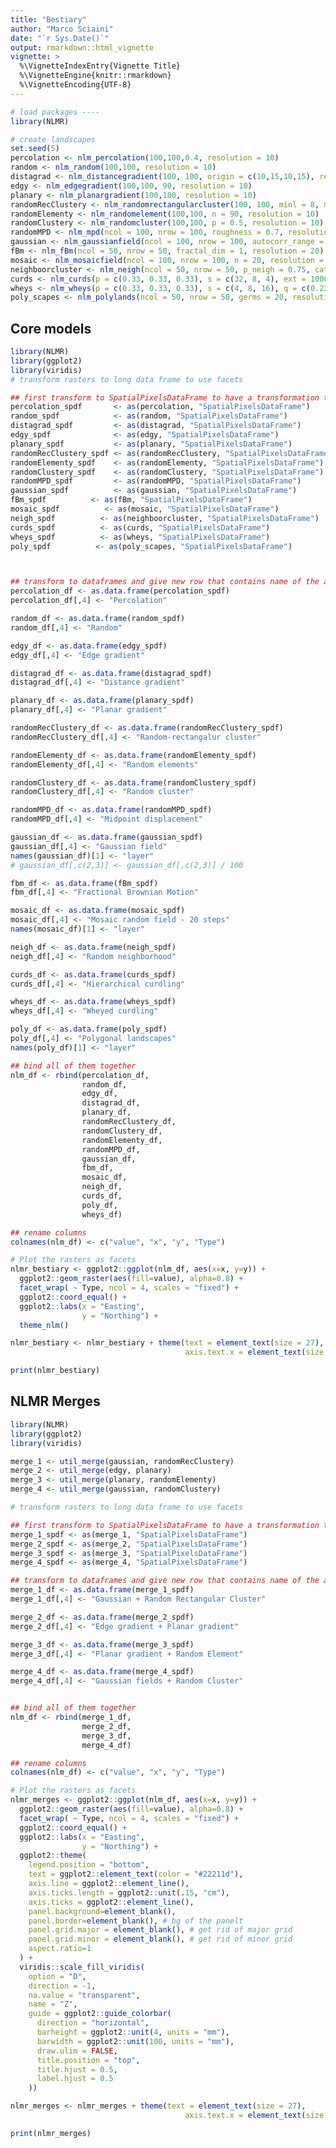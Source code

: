 ```yaml
---
title: "Bestiary"
author: "Marco Sciaini"
date: "`r Sys.Date()`"
output: rmarkdown::html_vignette
vignette: >
  %\VignetteIndexEntry{Vignette Title}
  %\VignetteEngine{knitr::rmarkdown}
  %\VignetteEncoding{UTF-8}
---
```


```r
# load packages ----
library(NLMR)

# create landscapes
set.seed(5)
percolation <- nlm_percolation(100,100,0.4, resolution = 10)
random <- nlm_random(100,100, resolution = 10)
distagrad <- nlm_distancegradient(100, 100, origin = c(10,15,10,15), resolution = 10)
edgy <- nlm_edgegradient(100,100, 90, resolution = 10)
planary <- nlm_planargradient(100,100, resolution = 10)
randomRecClustery <- nlm_randomrectangularcluster(100, 100, minl = 8, maxl = 16, rescale = FALSE, resolution = 10)
randomElementy <- nlm_randomelement(100,100, n = 90, resolution = 10)
randomClustery <- nlm_randomcluster(100,100, p = 0.5, resolution = 10)
randomMPD <- nlm_mpd(ncol = 100, nrow = 100, roughness = 0.7, resolution = 7.874017)
gaussian <- nlm_gaussianfield(ncol = 100, nrow = 100, autocorr_range = 35, resolution = 10)
fBm <- nlm_fBm(ncol = 50, nrow = 50, fractal_dim = 1, resolution = 20)
mosaic <- nlm_mosaicfield(ncol = 100, nrow = 100, n = 20, resolution = 10)
neighboorcluster <- nlm_neigh(ncol = 50, nrow = 50, p_neigh = 0.75, categories = 5, p_empty = 0.01, neighborhood = "Von-Neumann", resolution = 20, proportions =c(0.25, 0.05, 0.1, 0.3, 0.3))
curds <- nlm_curds(p = c(0.33, 0.33, 0.33), s = c(32, 8, 4), ext = 1000)
wheys <- nlm_wheys(p = c(0.33, 0.33, 0.33), s = c(4, 8, 16), q = c(0.22, 0.22, 0.22), ext = 1000)
poly_scapes <- nlm_polylands(ncol = 50, nrow = 50, germs = 20, resolution = 20)
```

## Core models

```r
library(NLMR)
library(ggplot2)
library(viridis)
# transform rasters to long data frame to use facets

## first transform to SpatialPixelsDataFrame to have a transformation to long format
percolation_spdf       <- as(percolation, "SpatialPixelsDataFrame")
random_spdf            <- as(random, "SpatialPixelsDataFrame")
distagrad_spdf         <- as(distagrad, "SpatialPixelsDataFrame")
edgy_spdf              <- as(edgy, "SpatialPixelsDataFrame")
planary_spdf           <- as(planary, "SpatialPixelsDataFrame")
randomRecClustery_spdf <- as(randomRecClustery, "SpatialPixelsDataFrame")
randomElementy_spdf    <- as(randomElementy, "SpatialPixelsDataFrame")
randomClustery_spdf    <- as(randomClustery, "SpatialPixelsDataFrame")
randomMPD_spdf         <- as(randomMPD, "SpatialPixelsDataFrame")
gaussian_spdf          <- as(gaussian, "SpatialPixelsDataFrame")
fBm_spdf          <- as(fBm, "SpatialPixelsDataFrame")
mosaic_spdf          <- as(mosaic, "SpatialPixelsDataFrame")
neigh_spdf          <- as(neighboorcluster, "SpatialPixelsDataFrame")
curds_spdf          <- as(curds, "SpatialPixelsDataFrame")
wheys_spdf          <- as(wheys, "SpatialPixelsDataFrame")
poly_spdf          <- as(poly_scapes, "SpatialPixelsDataFrame")



## transform to dataframes and give new row that contains name of the algorithm that produced the landscape
percolation_df <- as.data.frame(percolation_spdf)
percolation_df[,4] <- "Percolation"

random_df <- as.data.frame(random_spdf)
random_df[,4] <- "Random"

edgy_df <- as.data.frame(edgy_spdf)
edgy_df[,4] <- "Edge gradient"

distagrad_df <- as.data.frame(distagrad_spdf)
distagrad_df[,4] <- "Distance gradient"

planary_df <- as.data.frame(planary_spdf)
planary_df[,4] <- "Planar gradient"

randomRecClustery_df <- as.data.frame(randomRecClustery_spdf)
randomRecClustery_df[,4] <- "Random-rectangalur cluster"

randomElementy_df <- as.data.frame(randomElementy_spdf)
randomElementy_df[,4] <- "Random elements"

randomClustery_df <- as.data.frame(randomClustery_spdf)
randomClustery_df[,4] <- "Random cluster"

randomMPD_df <- as.data.frame(randomMPD_spdf)
randomMPD_df[,4] <- "Midpoint displacement"

gaussian_df <- as.data.frame(gaussian_spdf)
gaussian_df[,4] <- "Gaussian field"
names(gaussian_df)[1] <- "layer"
# gaussian_df[,c(2,3)] <- gaussian_df[,c(2,3)] / 100

fbm_df <- as.data.frame(fBm_spdf)
fbm_df[,4] <- "Fractional Brownian Motion"

mosaic_df <- as.data.frame(mosaic_spdf)
mosaic_df[,4] <- "Mosaic random field - 20 steps"
names(mosaic_df)[1] <- "layer"

neigh_df <- as.data.frame(neigh_spdf)
neigh_df[,4] <- "Random neighborhood"

curds_df <- as.data.frame(curds_spdf)
curds_df[,4] <- "Hierarchical curdling"

wheys_df <- as.data.frame(wheys_spdf)
wheys_df[,4] <- "Wheyed curdling"

poly_df <- as.data.frame(poly_spdf)
poly_df[,4] <- "Polygonal landscapes"
names(poly_df)[1] <- "layer"

## bind all of them together
nlm_df <- rbind(percolation_df,
                random_df,
                edgy_df,
                distagrad_df,
                planary_df,
                randomRecClustery_df,
                randomClustery_df,
                randomElementy_df,
                randomMPD_df,
                gaussian_df,
                fbm_df,
                mosaic_df,
                neigh_df, 
                curds_df,
                poly_df,
                wheys_df)

## rename columns
colnames(nlm_df) <- c("value", "x", "y", "Type")

# Plot the rasters as facets
nlmr_bestiary <- ggplot2::ggplot(nlm_df, aes(x=x, y=y)) +
  ggplot2::geom_raster(aes(fill=value), alpha=0.8) +
  facet_wrap( ~ Type, ncol = 4, scales = "fixed") +
  ggplot2::coord_equal() +
  ggplot2::labs(x = "Easting",
                y = "Northing") +
  theme_nlm()

nlmr_bestiary <- nlmr_bestiary + theme(text = element_text(size = 27),
                                       axis.text.x = element_text(size = 25))

print(nlmr_bestiary)
```

## NLMR Merges
```r
library(NLMR)
library(ggplot2)
library(viridis)

merge_1 <- util_merge(gaussian, randomRecClustery)
merge_2 <- util_merge(edgy, planary)
merge_3 <- util_merge(planary, randomElementy)
merge_4 <- util_merge(gaussian, randomClustery)

# transform rasters to long data frame to use facets

## first transform to SpatialPixelsDataFrame to have a transformation to long format
merge_1_spdf <- as(merge_1, "SpatialPixelsDataFrame")
merge_2_spdf <- as(merge_2, "SpatialPixelsDataFrame")
merge_3_spdf <- as(merge_3, "SpatialPixelsDataFrame")
merge_4_spdf <- as(merge_4, "SpatialPixelsDataFrame")

## transform to dataframes and give new row that contains name of the algorithm that produced the landscape
merge_1_df <- as.data.frame(merge_1_spdf)
merge_1_df[,4] <- "Gaussian + Random Rectangular Cluster"

merge_2_df <- as.data.frame(merge_2_spdf)
merge_2_df[,4] <- "Edge gradient + Planar gradient"

merge_3_df <- as.data.frame(merge_3_spdf)
merge_3_df[,4] <- "Planar gradient + Random Element"

merge_4_df <- as.data.frame(merge_4_spdf)
merge_4_df[,4] <- "Gaussian fields + Random Cluster"


## bind all of them together
nlm_df <- rbind(merge_1_df,
                merge_2_df,
                merge_3_df,
                merge_4_df)

## rename columns
colnames(nlm_df) <- c("value", "x", "y", "Type")

# Plot the rasters as facets
nlmr_merges <- ggplot2::ggplot(nlm_df, aes(x=x, y=y)) +
  ggplot2::geom_raster(aes(fill=value), alpha=0.8) +
  facet_wrap( ~ Type, ncol = 4, scales = "fixed") +
  ggplot2::coord_equal() +
  ggplot2::labs(x = "Easting",
                y = "Northing") +
  ggplot2::theme(
    legend.position = "bottom",
    text = ggplot2::element_text(color = "#22211d"),
    axis.line = ggplot2::element_line(),
    axis.ticks.length = ggplot2::unit(.15, "cm"),
    axis.ticks = ggplot2::element_line(),
    panel.background=element_blank(),
    panel.border=element_blank(), # bg of the panelt
    panel.grid.major = element_blank(), # get rid of major grid
    panel.grid.minor = element_blank(), # get rid of minor grid
    aspect.ratio=1
  ) +
  viridis::scale_fill_viridis(
    option = "D",
    direction = -1,
    na.value = "transparent",
    name = "Z",
    guide = ggplot2::guide_colorbar(
      direction = "horizontal",
      barheight = ggplot2::unit(4, units = "mm"),
      barwidth = ggplot2::unit(100, units = "mm"),
      draw.ulim = FALSE,
      title.position = "top",
      title.hjust = 0.5,
      label.hjust = 0.5
    )) 

nlmr_merges <- nlmr_merges + theme(text = element_text(size = 27),
                                       axis.text.x = element_text(size = 25))

print(nlmr_merges)
```

